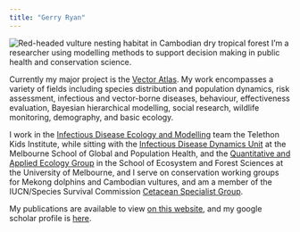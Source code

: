 ```yaml
---
title: "Gerry Ryan"
---
```


![Red-headed vulture nesting habitat in Cambodian dry tropical forest](images/rhv_nest-area_mekong_2012_37.jpg)
I'm a researcher using modelling methods to support decision making in public health and conservation science.

Currently my major project is the [Vector Atlas](https://vectoratlas.icipe.org){target="_blank"}. My work encompasses a variety of fields including species distribution and population dynamics, risk assessment, infectious and vector-borne diseases, behaviour, effectiveness evaluation, Bayesian hierarchical modelling, social research, wildlife monitoring, demography, and basic ecology.

I work in the [Infectious Disease Ecology and Modelling](https://www.telethonkids.org.au/our-research/brain-and-behaviour/child-health-analytics-research-program/infectious-disease-ecology-and-modelling/){target="_blank"} team the Telethon Kids Institute, while sitting with the [Infectious Disease Dynamics Unit](https://mspgh.unimelb.edu.au/research-groups/centre-for-epidemiology-and-biostatistics-research/Infectious-Disease-Dynamics){target="_blank"} at the Melbourne School of Global and Population Health, and the [Quantitative and Applied Ecology Group](http://qaeco.com/){target="_blank"} in the School of Ecosystem and Forest Sciences at the University of Melbourne, and I serve on conservation working groups for Mekong dolphins and Cambodian vultures, and am a member of the IUCN/Species Survival Commission [Cetacean Specialist Group](http://iucn-csg.org/){target="_blank"}.

My publications are available to view [on this website](publications.qmd), and my google scholar profile is [here](https://scholar.google.com.au/citations?user=pU7MMEoAAAAJ&hl=en){target="_blank"}.
